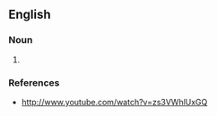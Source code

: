 ==English==

===Noun===
{{en-noun}}

# {{A derivitive of a vlog (video-blog), a movlog is a vlog done from a mobile device such as a cellular phone. The prefix mo- is thus added to vlog.}}

===References===
*http://www.youtube.com/watch?v=zs3VWhlUxGQ